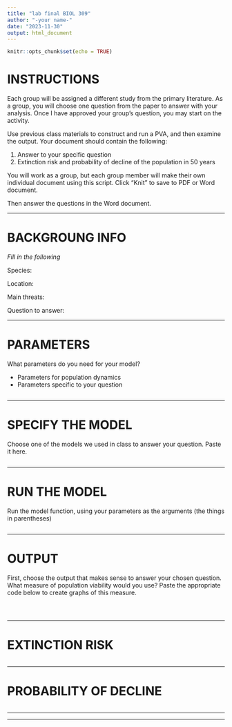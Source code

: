 ---
title: "lab final BIOL 309"
author: "-your name-"
date: "2023-11-30"
output: html_document
---

```{r setup, include=FALSE}
knitr::opts_chunk$set(echo = TRUE)
```

# INSTRUCTIONS

Each group will be assigned a different study from the primary literature. As a group, you will choose one question from the paper to answer with your analysis. Once I have approved your group's question, you may start on the activity.

Use previous class materials to construct and run a PVA, and then examine the output. Your document should contain the following:

1. Answer to your specific question
2. Extinction risk and probability of decline of the population in 50 years

You will work as a group, but each group member will make their own individual document using this script. Click "Knit" to save to PDF or Word document. 

Then answer the questions in the Word document.


-------------------------------------------------------------------------------

# BACKGROUNG INFO

*Fill in the following*

Species:

Location:

Main threats:

Question to answer:


-------------------------------------------------------------------------------

# PARAMETERS

What parameters do you need for your model? 

- Parameters for population dynamics
- Parameters specific to your question

```{r}

```

-------------------------------------------------------------------------------

# SPECIFY THE MODEL

Choose one of the models we used in class to answer your question. Paste it here.

```{r}

```

-------------------------------------------------------------------------------

# RUN THE MODEL

Run the model function, using your parameters as the arguments (the things in parentheses)

```{r}

```

-------------------------------------------------------------------------------

# OUTPUT 

First, choose the output that makes sense to answer your chosen question. What measure of population viability would you use? Paste the appropriate code below to create graphs of this measure.

```{r}

```

```{r}

```


```{r}

```


-------------------------------------------------------------------------------

# EXTINCTION RISK

```{r}

```


-------------------------------------------------------------------------------

# PROBABILITY OF DECLINE

```{r}

```


-------------------------------------------------------------------------------


-------------------------------------------------------------------------------
